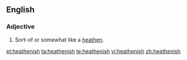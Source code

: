==English==
===Adjective===
{{en-adj}}

#Sort-of or somewhat like a [[heathen]].

[[et:heathenish]]
[[ta:heathenish]]
[[te:heathenish]]
[[vi:heathenish]]
[[zh:heathenish]]